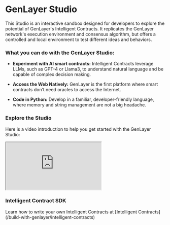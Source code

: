 
# GenLayer Studio

This Studio is an interactive sandbox designed for developers to explore the potential of GenLayer's Intelligent Contracts. It replicates the GenLayer network's execution environment and consensus algorithm, but offers a controlled and local environment to test different ideas and behaviors.

### What you can do with the GenLayer Studio:

- **Experiment with AI smart contracts:** Intelligent Contracts leverage LLMs, such as GPT-4 or Llama3, to understand natural language and be capable of complex decision making.

- **Access the Web Natively:** GenLayer is the first platform where smart contracts don’t need oracles to access the Internet.

- **Code in Python:** Develop in a familiar, developer-friendly language, where memory and string management are not a big headache.

### Explore the Studio
Here is a video introduction to help you get started with the GenLayer Studio:

<Bleed>
  <div className="responsive-video-container">
    <iframe
      className="responsive-iframe"
      src="https://www.youtube.com/embed/G4N-oErlIBI?si=ZkWRT6Ya2mjJWuP8"
      allow="accelerometer; autoplay; clipboard-write; encrypted-media; gyroscope; picture-in-picture"
      allowFullScreen
    ></iframe>
  </div>
</Bleed>


### Intelligent Contract SDK

<Callout emoji="💡">
    Learn how to write your own Intelligent Contracts at [Intelligent Contracts](/build-with-genlayer/intelligent-contracts)
</Callout>

